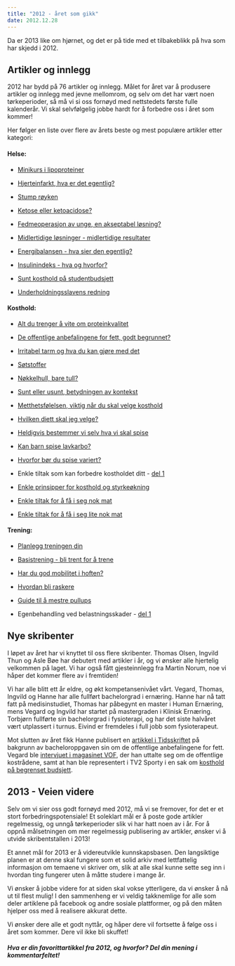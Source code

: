 ```yaml
---
title: "2012 - året som gikk"
date: 2012.12.28
---
```


Da er 2013 like om hjørnet, og det er på tide med et tilbakeblikk på hva som har skjedd i 2012.

## Artikler og innlegg

2012 har bydd på 76 artikler og innlegg. Målet for året var å produsere artikler og innlegg med jevne mellomrom, og selv om det har vært noen tørkeperioder, så må vi si oss fornøyd med nettstedets første fulle kalenderår. Vi skal selvfølgelig jobbe hardt for å forbedre oss i året som kommer!

Her følger en liste over flere av årets beste og mest populære artikler etter kategori:

#### Helse:

-   [Minikurs i lipoproteiner](minikurs-i-lipoproteiner.qmd)

-   [Hjerteinfarkt, hva er det egentlig?](fysiologi/hjerte5.qmd)

-   [Stump røyken](stump-royken.qmd)

-   [Ketose eller ketoacidose?](ketose-ketoacidose.qmd)

-   [Fedmeoperasjon av unge, en akseptabel løsning?](fedmekirurgi.qmd)

-   [Midlertidige løsninger - midlertidige resultater](midlertidige-losninger-resultater.qmd)

-   [Energibalansen - hva sier den egentlig?](energibalansen.qmd)

-   [Insulinindeks - hva og hvorfor?](insulinindeks.qmd)

-   [Sunt kosthold på studentbudsjett](sunt-kosthold-student.qmd)

-   [Underholdningsslavens redning](underholdningsslavens-redning.qmd)

#### Kosthold:

-   [Alt du trenger å vite om proteinkvalitet](proteinkvalitet.qmd)

-   [De offentlige anbefalingene for fett, godt begrunnet?](anbefaling-fett-godt-begrunnet.qmd)

-   [Irritabel tarm og hva du kan gjøre med det](irritabel-tarm.qmd)

-   [Søtstoffer](sotstoffer.qmd)

-   [Nøkkelhull, bare tull?](nokkelhull.qmd)

-   [Sunt eller usunt, betydningen av kontekst](sunn-usunn-kontekst.qmd)

-   [Metthetsfølelsen, viktig når du skal velge kosthold](metthet-diett.qmd)

-   [Hvilken diett skal jeg velge?](hvilken-diett.qmd)

-   [Heldigvis bestemmer vi selv hva vi skal spise](kosthold-bestemme-selv.qmd)

-   [Kan barn spise lavkarbo?](barn-lavkarbo.qmd)

-   [Hvorfor bør du spise variert?](spise-variert.qmd)

-   Enkle tiltak som kan forbedre kostholdet ditt - [del 1](kosthold-tiltak-1.qmd)

-   [Enkle prinsipper for kosthold og styrkeøkning](kosthold-styrke-prinsipper.qmd)

-   [Enkle tiltak for å få i seg nok mat](nok-mat.qmd)

-   [Enkle tiltak for å få i seg lite nok mat](lite-nok-mat.qmd)

#### Trening:

-   [Planlegg treningen din](planlegg-treningen-din.qmd)

-   [Basistrening - bli trent for å trene](basistrening.qmd)

-   [Har du god mobilitet i hoften?](hoftemobilitet.qmd)

-   [Hvordan bli raskere](bli-raskere.qmd)

-   [Guide til å mestre pullups](pullups.qmd)

-   Egenbehandling ved belastningsskader - [del 1](egenbehandling-belastningsskader.qmd)

## Nye skribenter

I løpet av året har vi knyttet til oss flere skribenter. Thomas Olsen, Ingvild Thun og Asle Bøe har debutert med artikler i år, og vi ønsker alle hjertelig velkommen på laget. Vi har også fått gjesteinnlegg fra Martin Norum, noe vi håper det kommer flere av i fremtiden!

Vi har alle blitt ett år eldre, og økt kompetansenivået vårt. Vegard, Thomas, Ingvild og Hanne har alle fullført bachelorgrad i ernæring. Hanne har nå tatt fatt på medisinstudiet, Thomas har påbegynt en master i Human Ernæring, mens Vegard og Ingvild har startet på mastergraden i Klinisk Ernæring. Torbjørn fullførte sin bachelorgrad i fysioterapi, og har det siste halvåret vært utplassert i turnus. Eivind er fremdeles i full jobb som fysioterapeut.

Mot slutten av året fikk Hanne publisert en [artikkel i Tidsskriftet](tidsskriftet.no/article/2940375) på bakgrunn av bacheloroppgaven sin om de offentlige anbefalingene for fett. Vegard ble [intervjuet i magasinet VOF](intervju-vof.qmd), der han uttalte seg om de offentlige kostrådene, samt at han ble representert i TV2 Sporty i en sak om [kosthold på begrenset budsjett](http://www.tv2.no/sporty/kosthold/spis-sunnere-og-spar-tusenlapper-hver-maaned-3944871.html).

## 2013 - Veien videre

Selv om vi sier oss godt fornøyd med 2012, må vi se fremover, for det er et stort forbedringspotensiale! Et soleklart mål er å poste gode artikler regelmessig, og unngå tørkeperioder slik vi har hatt noen av i år. For å oppnå målsetningen om mer regelmessig publisering av artikler, ønsker vi å utvide skribentstallen i 2013!

Et annet mål for 2013 er å videreutvikle kunnskapsbasen. Den langsiktige planen er at denne skal fungere som et solid arkiv med lettfattelig informasjon om temaene vi skriver om, slik at alle skal kunne sette seg inn i hvordan ting fungerer uten å måtte studere i mange år.

Vi ønsker å jobbe videre for at siden skal vokse ytterligere, da vi ønsker å nå ut til flest mulig! I den sammenheng er vi veldig takknemlige for alle som deler artiklene på facebook og andre sosiale plattformer, og på den måten hjelper oss med å realisere akkurat dette.

Vi ønsker dere alle et godt nyttår, og håper dere vil fortsette å følge oss i året som kommer. Dere vil ikke bli skuffet!

##### Hva er din favorittartikkel fra 2012, og hvorfor? Del din mening i kommentarfeltet!
